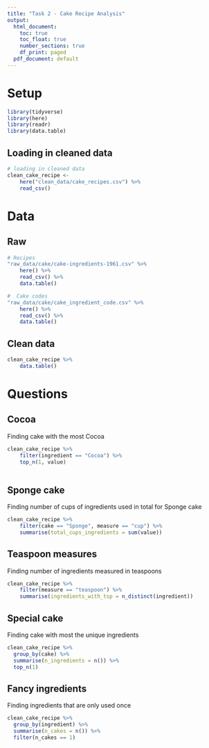 ```yaml
---
title: "Task 2 - Cake Recipe Analysis"
output:
  html_document:
    toc: true
    toc_float: true
    number_sections: true
    df_print: paged
  pdf_document: default
---
```

# Setup

```r
library(tidyverse)
library(here)
library(readr)
library(data.table)
```

## Loading in cleaned data

```r
# loading in cleaned data
clean_cake_recipe <-
    here("clean_data/cake_recipes.csv") %>% 
    read_csv()
```

# Data
## Raw
```r
# Recipes
"raw_data/cake/cake-ingredients-1961.csv" %>%
    here() %>%
    read_csv() %>% 
    data.table()

#  Cake codes
"raw_data/cake/cake_ingredient_code.csv" %>%
    here() %>%
    read_csv() %>% 
    data.table()
```

## Clean data
```r
clean_cake_recipe %>% 
    data.table()
```

# Questions

## Cocoa
Finding cake with the most Cocoa

```r
clean_cake_recipe %>% 
    filter(ingredient == "Cocoa") %>% 
    top_n(1, value)
    
```

## Sponge cake
Finding number of cups of ingredients used in total for Sponge cake
```r
clean_cake_recipe %>% 
    filter(cake == "Sponge", measure == "cup") %>% 
    summarise(total_cups_ingredients = sum(value))
```

## Teaspoon measures
Finding number of ingredients measured in teaspoons
```r
clean_cake_recipe %>% 
    filter(measure == "teaspoon") %>% 
    summarise(ingredients_with_tsp = n_distinct(ingredient))
```

## Special cake
Finding cake with most the unique ingredients
```r
clean_cake_recipe %>%
  group_by(cake) %>%
  summarise(n_ingredients = n()) %>%
  top_n(1)
```


## Fancy ingredients
Finding ingredients that are only used once
```r
clean_cake_recipe %>%
  group_by(ingredient) %>%
  summarise(n_cakes = n()) %>% 
  filter(n_cakes == 1)
```


